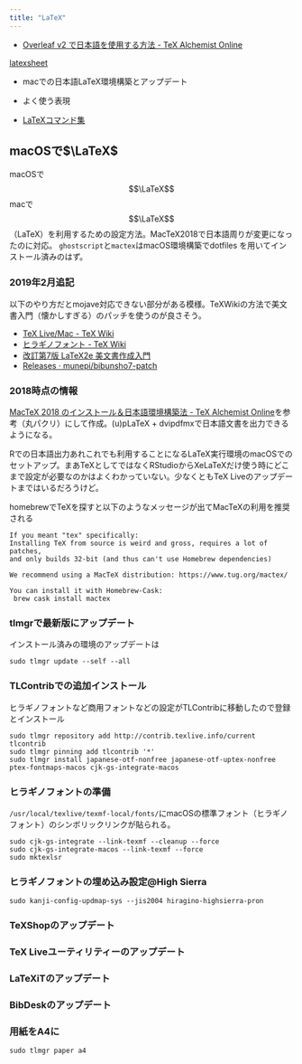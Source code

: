 ```yaml
---
title: "LaTeX"
---
```


- [Overleaf v2 で日本語を使用する方法 - TeX Alchemist Online](http://doratex.hatenablog.jp/entry/20180503/1525338512)


[latexsheet](https://wch.github.io/latexsheet/)

- macでの日本語LaTeX環境構築とアップデート
- よく使う表現

- [LaTeXコマンド集](http://www.latex-cmd.com/)

## macOSで$\LaTeX$

macOSで$$\LaTeX$$
macで $$\LaTeX$$（LaTeX）を利用するための設定方法。MacTeX2018で日本語周りが変更になったのに対応。
`ghostscript`と`mactex`はmacOS環境構築でdotfiles を用いてインストール済みのはず。

### 2019年2月追記

以下のやり方だとmojave対応できない部分がある模様。TeXWikiの方法で美文書入門（懐かしすぎる）のパッチを使うのが良さそう。

- [TeX Live/Mac - TeX Wiki](https://texwiki.texjp.org/?TeX%20Live%2FMac)
- [ヒラギノフォント - TeX Wiki](https://texwiki.texjp.org/?%E3%83%92%E3%83%A9%E3%82%AE%E3%83%8E%E3%83%95%E3%82%A9%E3%83%B3%E3%83%88#macos-hiragino-setup)
- [改訂第7版 LaTeX2e 美文書作成入門](https://okumuralab.org/bibun7/)
- [Releases · munepi/bibunsho7-patch](https://github.com/munepi/bibunsho7-patch/releases)

### 2018時点の情報

[MacTeX 2018 のインストール＆日本語環境構築法 - TeX Alchemist Online](http://doratex.hatenablog.jp/entry/20180501/1525144736)を参考（丸パクリ）にして作成。(u)pLaTeX + dvipdfmxで日本語文書を出力できるようになる。

Rでの日本語出力あれこれでも利用することになるLaTeX実行環境のmacOSでのセットアップ。まあTeXとしてではなくRStudioからXeLaTeXだけ使う時にどこまで設定が必要なのかはよくわかっていない。少なくともTeX Liveのアップデートまではいるだろうけど。

homebrewでTeXを探すと以下のようなメッセージが出てMacTeXの利用を推奨される

```
If you meant "tex" specifically:
Installing TeX from source is weird and gross, requires a lot of patches,
and only builds 32-bit (and thus can't use Homebrew dependencies)

We recommend using a MacTeX distribution: https://www.tug.org/mactex/

You can install it with Homebrew-Cask:
 brew cask install mactex
```

### tlmgrで最新版にアップデート

インストール済みの環境のアップデートは

```
sudo tlmgr update --self --all
```

### TLContribでの追加インストール

ヒラギノフォントなど商用フォントなどの設定がTLContribに移動したので登録とインストール

```
sudo tlmgr repository add http://contrib.texlive.info/current tlcontrib
sudo tlmgr pinning add tlcontrib '*'
sudo tlmgr install japanese-otf-nonfree japanese-otf-uptex-nonfree ptex-fontmaps-macos cjk-gs-integrate-macos
```

### ヒラギノフォントの準備

`/usr/local/texlive/texmf-local/fonts/`にmacOSの標準フォント（ヒラギノフォント）のシンボリックリンクが貼られる。

```
sudo cjk-gs-integrate --link-texmf --cleanup --force
sudo cjk-gs-integrate-macos --link-texmf --force
sudo mktexlsr
```

### ヒラギノフォントの埋め込み設定@High Sierra

```
sudo kanji-config-updmap-sys --jis2004 hiragino-highsierra-pron
```

### TeXShopのアップデート


### TeX Liveユーティリティーのアップデート


### LaTeXiTのアップデート


### BibDeskのアップデート

### 用紙をA4に

```
sudo tlmgr paper a4
```
